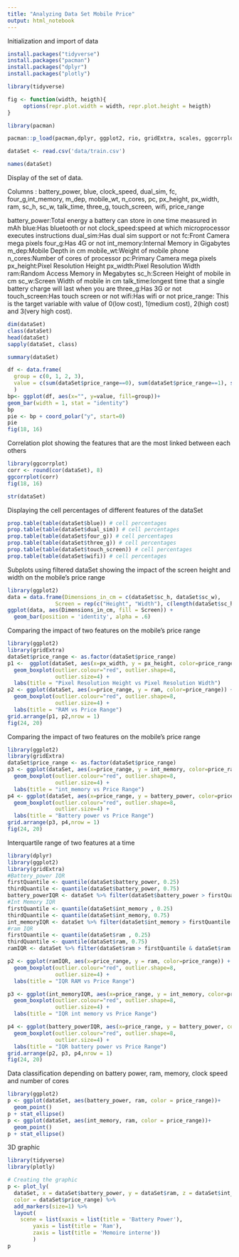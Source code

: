 ```yaml
---
title: "Analyzing Data Set Mobile Price"
output: html_notebook
---
```


Initialization and import of data

```r
install.packages("tidyverse")
install.packages("pacman")
install.packages("dplyr")
install.packages("plotly")

library(tidyverse)

fig <- function(width, heigth){
     options(repr.plot.width = width, repr.plot.height = heigth)
}

library(pacman)

pacman::p_load(pacman,dplyr, ggplot2, rio, gridExtra, scales, ggcorrplot, caret, e1071)

dataSet <- read.csv('data/train.csv')
```


```r
names(dataSet)
```

Display of the set of data.

Columns : battery_power, blue, clock_speed, dual_sim, fc, four_g,int_memory, m_dep, mobile_wt, n_cores, pc, px_height, px_width, ram, sc_h, sc_w, talk_time, three_g, touch_screen, wifi, price_range

battery_power:Total energy a battery can store in one time measured in mAh
blue:Has bluetooth or not
clock_speed:speed at which microprocessor executes instructions
dual_sim:Has dual sim support or not
fc:Front Camera mega pixels
four_g:Has 4G or not
int_memory:Internal Memory in Gigabytes
m_dep:Mobile Depth in cm
mobile_wt:Weight of mobile phone
n_cores:Number of cores of processor
pc:Primary Camera mega pixels
px_height:Pixel Resolution Height
px_width:Pixel Resolution Width
ram:Random Access Memory in Megabytes
sc_h:Screen Height of mobile in cm
sc_w:Screen Width of mobile in cm
talk_time:longest time that a single battery charge will last when you are
three_g:Has 3G or not
touch_screen:Has touch screen or not
wifi:Has wifi or not
price_range: This is the target variable with value of 0(low cost), 1(medium cost), 2(high cost) and 3(very high cost).

```r
dim(dataSet)
class(dataSet)
head(dataSet)
sapply(dataSet, class)
```


```r
summary(dataSet)
```

```r
df <- data.frame(
  group = c(0, 1, 2, 3),
  value = c(sum(dataSet$price_range==0), sum(dataSet$price_range==1), sum(dataSet$price_range==2), sum(dataSet$price_range==3))
  )
bp<- ggplot(df, aes(x="", y=value, fill=group))+
geom_bar(width = 1, stat = "identity")
bp
pie <- bp + coord_polar("y", start=0)
pie
fig(18, 16)
```

Correlation plot showing the features that are the most linked between each others
```r
library(ggcorrplot)
corr <- round(cor(dataSet), 8)
ggcorrplot(corr)
fig(18, 16)
```


```r
str(dataSet)
```

Displaying the cell percentages of different features of the dataSet
```r
prop.table(table(dataSet$blue)) # cell percentages
prop.table(table(dataSet$dual_sim)) # cell percentages
prop.table(table(dataSet$four_g)) # cell percentages
prop.table(table(dataSet$three_g)) # cell percentages
prop.table(table(dataSet$touch_screen)) # cell percentages
prop.table(table(dataSet$wifi)) # cell percentages
```


Subplots using filtered dataSet showing the impact of the screen height and width on the mobile's price range
```r
library(ggplot2)
data = data.frame(Dimensions_in_cm = c(dataSet$sc_h, dataSet$sc_w), 
               Screen = rep(c("Height", "Width"), c(length(dataSet$sc_h), length(dataSet$sc_w))))
ggplot(data, aes(Dimensions_in_cm, fill = Screen)) + 
  geom_bar(position = 'identity', alpha = .6)
```

Comparing the impact of two features on the mobile's price range
```r
library(ggplot2)
library(gridExtra)
dataSet$price_range <- as.factor(dataSet$price_range)
p1 <-  ggplot(dataSet, aes(x=px_width, y = px_height, color=price_range)) +
  geom_boxplot(outlier.colour="red", outlier.shape=8,
               outlier.size=4) +
  labs(title = "Pixel Resolution Height vs Pixel Resolution Width")
p2 <- ggplot(dataSet, aes(x=price_range, y = ram, color=price_range)) +
  geom_boxplot(outlier.colour="red", outlier.shape=8,
               outlier.size=4) +
  labs(title = "RAM vs Price Range")
grid.arrange(p1, p2,nrow = 1)
fig(24, 20)
```

Comparing the impact of two features on the mobile's price range
```r
library(ggplot2)
library(gridExtra)
dataSet$price_range <- as.factor(dataSet$price_range)
p3 <- ggplot(dataSet, aes(x=price_range, y = int_memory, color=price_range)) +
  geom_boxplot(outlier.colour="red", outlier.shape=8,
               outlier.size=4) +
  labs(title = "int_memory vs Price Range")
p4 <- ggplot(dataSet, aes(x=price_range, y = battery_power, color=price_range)) +
  geom_boxplot(outlier.colour="red", outlier.shape=8,
               outlier.size=4) +
  labs(title = "Battery power vs Price Range")
grid.arrange(p3, p4,nrow = 1)
fig(24, 20)
```

Interquartile range of two features at a time
```r
library(dplyr)
library(ggplot2)
library(gridExtra)
#Battery_power IQR
firstQuantile <- quantile(dataSet$battery_power, 0.25)
thirdQuantile <- quantile(dataSet$battery_power, 0.75)
battery_powerIQR <- dataSet %>% filter(dataSet$battery_power > firstQuantile & dataSet$battery_power < thirdQuantile)
#Int Memory IQR
firstQuantile <- quantile(dataSet$int_memory , 0.25)
thirdQuantile <- quantile(dataSet$int_memory, 0.75)
int_memoryIQR <- dataSet %>% filter(dataSet$int_memory > firstQuantile & dataSet$int_memory < thirdQuantile)
#ram IQR
firstQuantile <- quantile(dataSet$ram , 0.25)
thirdQuantile <- quantile(dataSet$ram, 0.75)
ramIQR <- dataSet %>% filter(dataSet$ram > firstQuantile & dataSet$ram < thirdQuantile)

p2 <- ggplot(ramIQR, aes(x=price_range, y = ram, color=price_range)) +
  geom_boxplot(outlier.colour="red", outlier.shape=8,
               outlier.size=4) +
  labs(title = "IQR RAM vs Price Range")

p3 <- ggplot(int_memoryIQR, aes(x=price_range, y = int_memory, color=price_range)) +
  geom_boxplot(outlier.colour="red", outlier.shape=8,
               outlier.size=4) +
  labs(title = "IQR int memory vs Price Range")

p4 <- ggplot(battery_powerIQR, aes(x=price_range, y = battery_power, color=price_range)) +
  geom_boxplot(outlier.colour="red", outlier.shape=8,
               outlier.size=4) +
  labs(title = "IQR battery power vs Price Range")
grid.arrange(p2, p3, p4,nrow = 1)
fig(24, 20)
```

Data classification depending on battery power, ram, memory, clock speed and number of cores
```r
library(ggplot2)
p <- ggplot(dataSet, aes(battery_power, ram, color = price_range))+
  geom_point()
p + stat_ellipse()
p <- ggplot(dataSet, aes(int_memory, ram, color = price_range))+
  geom_point()
p + stat_ellipse()
```


3D graphic 
```r
library(tidyverse)
library(plotly)

# Creating the graphic
p <- plot_ly(
  dataSet, x = dataSet$battery_power, y = dataSet$ram, z = dataSet$int_memory, 
  color = dataSet$price_range) %>%
  add_markers(size=1) %>%
  layout(
    scene = list(xaxis = list(title = 'Battery Power'),
        yaxis = list(title = 'Ram'),
        zaxis = list(title = 'Memoire interne'))
        )
p
```